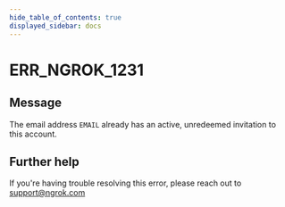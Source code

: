 ```yaml
---
hide_table_of_contents: true
displayed_sidebar: docs
---
```



# ERR_NGROK_1231

## Message

The email address `EMAIL` already has an active, unredeemed invitation to this account.

<ErrorDetails error="err_ngrok_1231" />

## Further help

If you're having trouble resolving this error, please reach out to [support@ngrok.com](mailto:support@ngrok.com?subject=Help%20with%20ERR_NGROK_1231)

